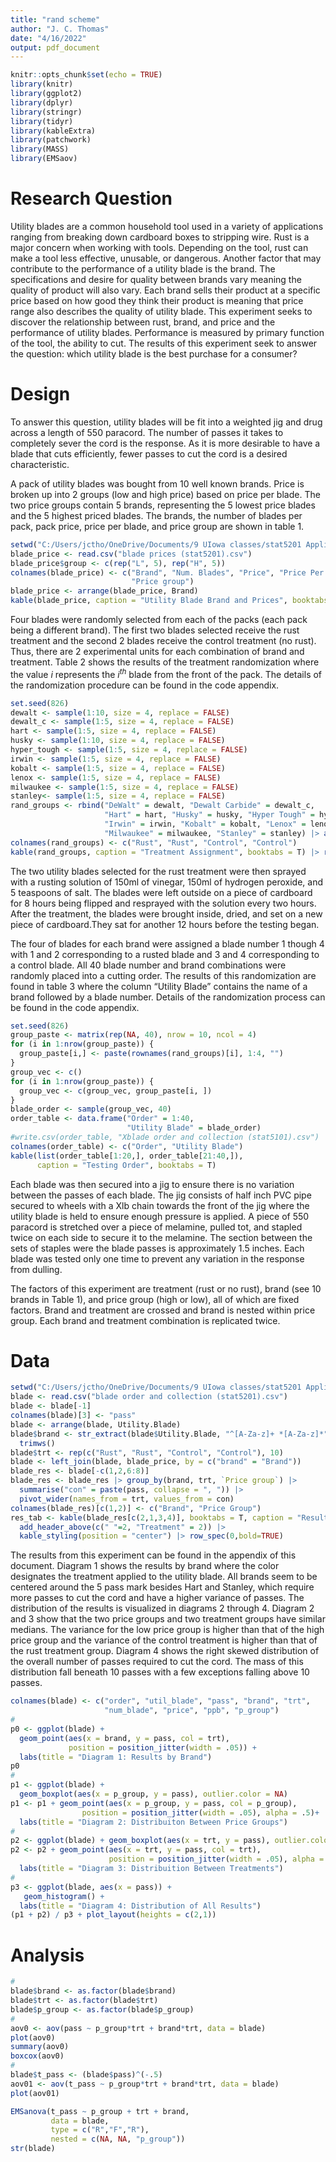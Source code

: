 ```yaml
---
title: "rand scheme"
author: "J. C. Thomas"
date: "4/16/2022"
output: pdf_document
---
```


```r
knitr::opts_chunk$set(echo = TRUE)
library(knitr)
library(ggplot2)
library(dplyr)
library(stringr)
library(tidyr)
library(kableExtra)
library(patchwork)
library(MASS)
library(EMSaov)
```

# Research Question

Utility blades are a common household tool used in a variety of applications ranging from breaking down cardboard boxes to stripping wire. Rust is a major concern when working with tools. Depending on the tool, rust can make a tool less effective, unusable, or dangerous. Another factor that may contribute to the performance of a utility blade is the brand. The specifications and desire for quality between brands vary meaning the quality of product will also vary. Each brand sells their product at a specific price based on how good they think their product is meaning that price range also describes the quality of utility blade. This experiment seeks to discover the relationship between rust, brand, and price and the performance of utility blades. Performance is measured by primary function of the tool, the ability to cut. The results of this experiment seek to answer the question: which utility blade is the best purchase for a consumer?

# Design

To answer this question, utility blades will be fit into a weighted jig and drug across a length of 550 paracord. The number of passes it takes to completely sever the cord is the response. As it is more desirable to have a blade that cuts efficiently, fewer passes to cut the cord is a desired characteristic.

A pack of utility blades was bought from 10 well known brands. Price is broken up into 2 groups (low and high price) based on price per blade. The two price groups contain 5 brands, representing the 5 lowest price blades and the 5 highest priced blades. The brands, the number of blades per pack, pack price, price per blade, and price group are shown in table 1. 

```r
setwd("C:/Users/jctho/OneDrive/Documents/9 UIowa classes/stat5201 Applied Stat II/project (stat5201)")
blade_price <- read.csv("blade prices (stat5201).csv")
blade_price$group <- c(rep("L", 5), rep("H", 5))
colnames(blade_price) <- c("Brand", "Num. Blades", "Price", "Price Per Blade", 
                           "Price group")
blade_price <- arrange(blade_price, Brand)
kable(blade_price, caption = "Utility Blade Brand and Prices", booktabs = T) |> row_spec(0,bold=TRUE)
```

Four blades were randomly selected from each of the packs (each pack being a different brand). The first two blades selected receive the rust treatment and the second 2 blades receive the control treatment (no rust). Thus, there are 2 experimental units for each combination of brand and treatment. Table 2 shows the results of the treatment randomization where the value $i$ represents the $i^{th}$ blade from the front of the pack. The details of the randomization procedure can be found in the code appendix.

```r
set.seed(826)
dewalt <- sample(1:10, size = 4, replace = FALSE)
dewalt_c <- sample(1:5, size = 4, replace = FALSE)
hart <- sample(1:5, size = 4, replace = FALSE)
husky <- sample(1:10, size = 4, replace = FALSE)
hyper_tough <- sample(1:5, size = 4, replace = FALSE)
irwin <- sample(1:5, size = 4, replace = FALSE)
kobalt <- sample(1:5, size = 4, replace = FALSE)
lenox <- sample(1:5, size = 4, replace = FALSE)
milwaukee <- sample(1:5, size = 4, replace = FALSE)
stanley<- sample(1:5, size = 4, replace = FALSE)
rand_groups <- rbind("DeWalt" = dewalt, "Dewalt Carbide" = dewalt_c,
                     "Hart" = hart, "Husky" = husky, "Hyper Tough" = hyper_tough, 
                     "Irwin" = irwin, "Kobalt" = kobalt, "Lenox" = lenox, 
                     "Milwaukee" = milwaukee, "Stanley" = stanley) |> as.data.frame()
colnames(rand_groups) <- c("Rust", "Rust", "Control", "Control")
kable(rand_groups, caption = "Treatment Assignment", booktabs = T) |> row_spec(0,bold=TRUE)
```

The two utility blades selected for the rust treatment were then sprayed with a rusting solution of 150ml of vinegar, 150ml of hydrogen peroxide, and 5 teaspoons of salt. The blades were left outside on a piece of cardboard for 8 hours being flipped and resprayed with the solution every two hours. After the treatment, the blades were brought inside, dried, and set on a new piece of cardboard.They sat for another 12 hours before the testing began. 

The four of blades for each brand were assigned a blade number 1 though 4 with 1 and 2 corresponding to a rusted blade and 3 and 4 corresponding to a control blade. All 40 blade number and brand combinations were randomly placed into a cutting order. The results of this randomization are found in table 3 where the column "Utility Blade" contains the name of a brand followed by a blade number. Details of the randomization process can be found in the code appendix.

```r
set.seed(826)
group_paste <- matrix(rep(NA, 40), nrow = 10, ncol = 4)
for (i in 1:nrow(group_paste)) {
  group_paste[i,] <- paste(rownames(rand_groups)[i], 1:4, "")
}
group_vec <- c()
for (i in 1:nrow(group_paste)) {
  group_vec <- c(group_vec, group_paste[i, ])
}
blade_order <- sample(group_vec, 40)
order_table <- data.frame("Order" = 1:40,
                          "Utility Blade" = blade_order)
#write.csv(order_table, "Xblade order and collection (stat5101).csv")
colnames(order_table) <- c("Order", "Utility Blade")
kable(list(order_table[1:20,], order_table[21:40,]), 
      caption = "Testing Order", booktabs = T)
```

Each blade was then secured into a jig to ensure there is no variation between the passes of each blade. The jig consists of half inch PVC pipe secured to wheels with a Xlb chain towards the front of the jig where the utility blade is held to ensure enough pressure is applied. A piece of 550 paracord is stretched over a piece of melamine, pulled tot, and stapled twice on each side to secure it to the melamine. The section between the sets of staples were the blade passes is approximately 1.5 inches. Each blade was tested only one time to prevent any variation in the response from dulling.

The factors of this experiment are treatment (rust or no rust), brand (see 10 brands in Table 1), and price group (high or low), all of which are fixed factors. Brand and treatment are crossed and brand is nested within price group. Each brand and treatment combination is replicated twice.

# Data

```r
setwd("C:/Users/jctho/OneDrive/Documents/9 UIowa classes/stat5201 Applied Stat II/project (stat5201)")
blade <- read.csv("blade order and collection (stat5201).csv")
blade <- blade[-1]
colnames(blade)[3] <- "pass"
blade <- arrange(blade, Utility.Blade)
blade$brand <- str_extract(blade$Utility.Blade, "^[A-Za-z]+ *[A-Za-z]*") |>
  trimws()
blade$trt <- rep(c("Rust", "Rust", "Control", "Control"), 10)
blade <- left_join(blade, blade_price, by = c("brand" = "Brand"))
blade_res <- blade[-c(1,2,6:8)]
blade_res <- blade_res |> group_by(brand, trt, `Price group`) |>
  summarise("con" = paste(pass, collapse = ", ")) |> 
  pivot_wider(names_from = trt, values_from = con)
colnames(blade_res)[c(1,2)] <- c("Brand", "Price Group")
res_tab <- kable(blade_res[c(2,1,3,4)], booktabs = T, caption = "Results") |>
  add_header_above(c(" "=2, "Treatment" = 2)) |>
  kable_styling(position = "center") |> row_spec(0,bold=TRUE)
```

The results from this experiment can be found in the appendix of this document. Diagram 1 shows the results by brand where the color designates the treatment applied to the utility blade. All brands seem to be centered around the 5 pass mark besides Hart and Stanley, which require more passes to cut the cord and have a higher variance of passes. The distribution of the results is visualized in diagrams 2 through 4. Diagram 2 and 3 show that the two price groups and two treatment groups have similar medians. The variance for the low price group is higher than that of the high price group and the variance of the control treatment is higher than that of the rust treatment group. Diagram 4 shows the right skewed distribution of the overall number of passes required to cut the cord. The mass of this distribution fall beneath 10 passes with a few exceptions falling above 10 passes.

```r
colnames(blade) <- c("order", "util_blade", "pass", "brand", "trt", 
                     "num_blade", "price", "ppb", "p_group")
#
p0 <- ggplot(blade) + 
  geom_point(aes(x = brand, y = pass, col = trt), 
             position = position_jitter(width = .05)) +
  labs(title = "Diagram 1: Results by Brand")
p0
#
p1 <- ggplot(blade) + 
  geom_boxplot(aes(x = p_group, y = pass), outlier.color = NA)
p1 <- p1 + geom_point(aes(x = p_group, y = pass, col = p_group),
                position = position_jitter(width = .05), alpha = .5)+
  labs(title = "Diagram 2: Distribuiton Between Price Groups")
#
p2 <- ggplot(blade) + geom_boxplot(aes(x = trt, y = pass), outlier.color = NA)
p2 <- p2 + geom_point(aes(x = trt, y = pass, col = trt),
                      position = position_jitter(width = .05), alpha = .5) +
  labs(title = "Diagram 3: Distribuition Between Treatments")
#
p3 <- ggplot(blade, aes(x = pass)) +
   geom_histogram() +
  labs(title = "Diagram 4: Distribution of All Results")
(p1 + p2) / p3 + plot_layout(heights = c(2,1))
```

# Analysis

```r
#
blade$brand <- as.factor(blade$brand)
blade$trt <- as.factor(blade$trt)
blade$p_group <- as.factor(blade$p_group)
#
aov0 <- aov(pass ~ p_group*trt + brand*trt, data = blade)
plot(aov0)
summary(aov0)
boxcox(aov0)
#
blade$t_pass <- (blade$pass)^(-.5)
aov01 <- aov(t_pass ~ p_group*trt + brand*trt, data = blade)
plot(aov01)
```


```r
EMSanova(t_pass ~ p_group + trt + brand,
         data = blade,
         type = c("R","F","R"),
         nested = c(NA, NA, "p_group"))
str(blade)
```

